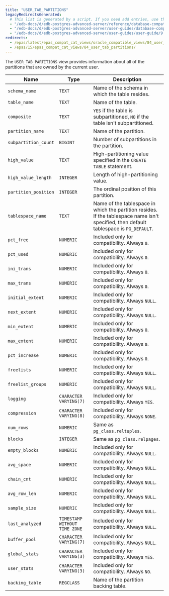 ```yaml
---
title: "USER_TAB_PARTITIONS"
legacyRedirectsGenerated:
  # This list is generated by a script. If you need add entries, use the `legacyRedirects` key.
  - "/edb-docs/d/edb-postgres-advanced-server/reference/database-compatibility-for-oracle-developers-reference-guide/9.6/Database_Compatibility_for_Oracle_Developers_Reference_Guide.1.183.html"
  - "/edb-docs/d/edb-postgres-advanced-server/user-guides/database-compatibility-for-oracle-developers-guide/9.5/Database_Compatibility_for_Oracle_Developers_Guide.1.293.html"
  - "/edb-docs/d/edb-postgres-advanced-server/user-guides/user-guide/9.5/EDB_Postgres_Enterprise_Guide.1.239.html"
redirects:
  - /epas/latest/epas_compat_cat_views/oracle_compatible_views/84_user_tab_partitions/ #generated for docs/epas/reorg-role-use-case-mode
  - /epas/15/epas_compat_cat_views/84_user_tab_partitions/
---
```


<div id="user_tab_partitions" class="registered_link"></div>

The `USER_TAB_PARTITIONS` view provides information about all of the partitions that are owned by the current user.

| Name                 | Type                          | Description                                                                                                                               |
| -------------------- | ----------------------------- | ----------------------------------------------------------------------------------------------------------------------------------------- |
| `schema_name`        | `TEXT`                        | Name of the schema in which the table resides.                                                                                        |
| `table_name`         | `TEXT`                        | Name of the table.                                                                                                                    |
| `composite`          | `TEXT`                        | `YES` if the table is subpartitioned, `NO` if the table isn't subpartitioned.                                                            |
| `partition_name`     | `TEXT`                        | Name of the partition.                                                                                                                |
| `subpartition_count` | `BIGINT`                      | Number of subpartitions in the partition.                                                                                             |
| `high_value`         | `TEXT`                        | High-partitioning value specified in the `CREATE TABLE` statement.                                                                    |
| `high_value_length`  | `INTEGER`                     | Length of high-partitioning value.                                                                                                    |
| `partition_position` | `INTEGER`                     | The ordinal position of this partition.                                                                                                   |
| `tablespace_name`    | `TEXT`                        | Name of the tablespace in which the partition resides. If the tablespace name isn't specified, then default tablespace is `PG_DEFAULT`. |
| `pct_free`           | `NUMERIC`                     | Included only for compatibility. Always `0`.                                                                                              |
| `pct_used`           | `NUMERIC`                     | Included only for compatibility. Always `0`.                                                                                              |
| `ini_trans`          | `NUMERIC`                     | Included only for compatibility. Always `0`.                                                                                              |
| `max_trans`          | `NUMERIC`                     | Included only for compatibility. Always `0`.                                                                                              |
| `initial_extent`     | `NUMERIC`                     | Included only for compatibility. Always `NULL`.                                                                                           |
| `next_extent`        | `NUMERIC`                     | Included only for compatibility. Always `NULL`.                                                                                           |
| `min_extent`         | `NUMERIC`                     | Included only for compatibility. Always `0`.                                                                                              |
| `max_extent`         | `NUMERIC`                     | Included only for compatibility. Always `0`.                                                                                              |
| `pct_increase`       | `NUMERIC`                     | Included only for compatibility. Always `0`.                                                                                              |
| `freelists`          | `NUMERIC`                     | Included only for compatibility. Always `NULL`.                                                                                           |
| `freelist_groups`    | `NUMERIC`                     | Included only for compatibility. Always `NULL`.                                                                                           |
| `logging`            | `CHARACTER VARYING(7)`        | Included only for compatibility. Always `YES`.                                                                                            |
| `compression`        | `CHARACTER VARYING(8)`        | Included only for compatibility. Always `NONE`.                                                                                           |
| `num_rows`           | `NUMERIC`                     | Same as `pg_class.reltuples`.                                                                                                             |
| `blocks`             | `INTEGER`                     | Same as `pg_class.relpages`.                                                                                                              |
| `empty_blocks`       | `NUMERIC`                     | Included only for compatibility. Always `NULL`.                                                                                           |
| `avg_space`          | `NUMERIC`                     | Included only for compatibility. Always `NULL`.                                                                                           |
| `chain_cnt`          | `NUMERIC`                     | Included only for compatibility. Always `NULL`.                                                                                           |
| `avg_row_len`        | `NUMERIC`                     | Included only for compatibility. Always `NULL`.                                                                                           |
| `sample_size`        | `NUMERIC`                     | Included only for compatibility. Always `NULL`.                                                                                           |
| `last_analyzed`      | `TIMESTAMP WITHOUT TIME ZONE` | Included only for compatibility. Always `NULL`.                                                                                           |
| `buffer_pool`        | `CHARACTER VARYING(7)`        | Included only for compatibility. Always `NULL`.                                                                                           |
| `global_stats`       | `CHARACTER VARYING(3)`        | Included only for compatibility. Always `YES`.                                                                                            |
| `user_stats`         | `CHARACTER VARYING(3)`        | Included only for compatibility. Always `NO`.                                                                                             |
| `backing_table`      | `REGCLASS`                    | Name of the partition backing table.                                                                                                      |
